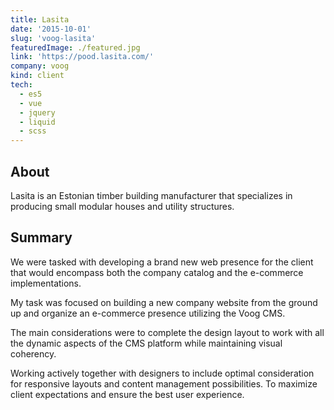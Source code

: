 ```yaml
---
title: Lasita
date: '2015-10-01'
slug: 'voog-lasita'
featuredImage: ./featured.jpg
link: 'https://pood.lasita.com/'
company: voog
kind: client
tech:
  - es5
  - vue
  - jquery
  - liquid
  - scss
---
```


## About

Lasita is an Estonian timber building manufacturer that specializes in producing small modular houses and utility structures.

## Summary

We were tasked with developing a brand new web presence for the client that would encompass both the company catalog and the e-commerce implementations.

My task was focused on building a new company website from the ground up and organize an e-commerce presence utilizing the Voog CMS.

The main considerations were to complete the design layout to work with all the dynamic aspects of the CMS platform while maintaining visual coherency.

Working actively together with designers to include optimal consideration for responsive layouts and content management possibilities. To maximize client expectations and ensure the best user experience.

